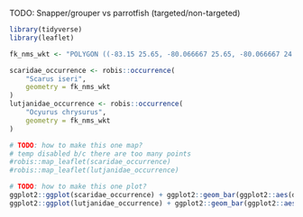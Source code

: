 
TODO: Snapper/grouper vs parrotfish (targeted/non-targeted)

```r
library(tidyverse)
library(leaflet)
```

```r
fk_nms_wkt <- "POLYGON ((-83.15 25.65, -80.066667 25.65, -80.066667 24.3, -83.15 24.3, -83.15 25.65))"
```

```r
scaridae_occurrence <- robis::occurrence(
    "Scarus iseri",
    geometry = fk_nms_wkt
)
lutjanidae_occurrence <- robis::occurrence(
    "Ocyurus chrysurus",
    geometry = fk_nms_wkt
)
```


```r
# TODO: how to make this one map?
# temp disabled b/c there are too many points
#robis::map_leaflet(scaridae_occurrence)
#robis::map_leaflet(lutjanidae_occurrence)
```

```r
# TODO: how to make this one plot?
ggplot2::ggplot(scaridae_occurrence) + ggplot2::geom_bar(ggplot2::aes(date_year), width = 1)
ggplot2::ggplot(lutjanidae_occurrence) + ggplot2::geom_bar(ggplot2::aes(date_year), width = 1)
```
